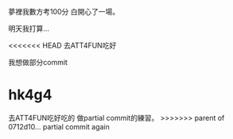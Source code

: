夢裡我數方考100分
白開心了一場。

明天我打算...


<<<<<<< HEAD
去ATT4FUN吃好


我想做部分commit

hk4g4
=======
去ATT4FUN吃好吃的
做partial commit的練習。
>>>>>>> parent of 0712d10... partial commit again
